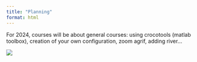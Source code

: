 ```yaml
---
title: "Planning"
format: html
---
```


For 2024, courses will be about general courses: using crocotools (matlab toolbox), creation of your own configuration, zoom agrif, adding river...

![](images/planning_2024_v2.png)